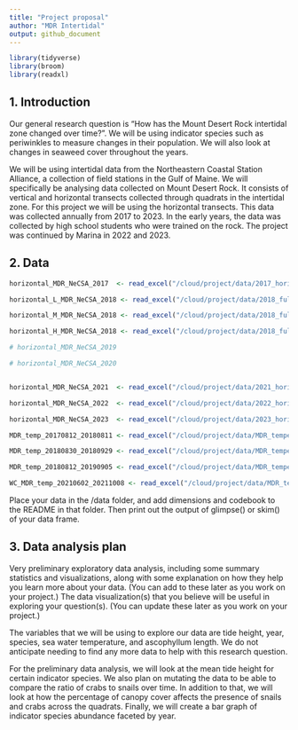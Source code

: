 ```yaml
---
title: "Project proposal"
author: "MDR Intertidal"
output: github_document
---
```


```r
library(tidyverse)
library(broom)
library(readxl)

```

## 1. Introduction

Our general research question is "How has the Mount Desert Rock intertidal zone changed over time?". We will be using indicator species such as periwinkles to measure changes in their population. We will also look at changes in seaweed cover throughout the years.

We will be using intertidal data from the Northeastern Coastal Station Alliance, a collection of field stations in the Gulf of Maine. We will specifically be analysing data collected on Mount Desert Rock. It consists of vertical and horizontal transects collected through quadrats in the intertidal zone. For this project we will be using the horizontal transects. This data was collected annually from 2017 to 2023. In the early years, the data was collected by high school students who were trained on the rock. The project was continued by Marina in 2022 and 2023. 

## 2. Data

```r

horizontal_MDR_NeCSA_2017  <- read_excel("/cloud/project/data/2017_horizontal_MDR_NeCSA.xlsx")

horizontal_L_MDR_NeCSA_2018 <- read_excel("/cloud/project/data/2018_full_NeCSA.xlsx", sheet = "West HT Low")

horizontal_M_MDR_NeCSA_2018 <- read_excel("/cloud/project/data/2018_full_NeCSA.xlsx", sheet = "West HT Mid")

horizontal_H_MDR_NeCSA_2018 <- read_excel("/cloud/project/data/2018_full_NeCSA.xlsx", sheet = "West HT High")

# horizontal_MDR_NeCSA_2019

# horizontal_MDR_NeCSA_2020


horizontal_MDR_NeCSA_2021  <- read_excel("/cloud/project/data/2021_horizontal_MDR_NeCSA.xlsx")

horizontal_MDR_NeCSA_2022  <- read_excel("/cloud/project/data/2022_horizontal_MDR_NeCSA.xlsx")

horizontal_MDR_NeCSA_2023  <- read_excel("/cloud/project/data/2023_horizontal_MDR_NeCSA.xlsx")

```

```r
MDR_temp_20170812_20180811 <- read_excel("/cloud/project/data/MDR_temperature_2017_2021.xlsx", sheet = "20170812-20180811")

MDR_temp_20180830_20180929 <- read_excel("/cloud/project/data/MDR_temperature_2017_2021.xlsx", sheet = "20180830-20180929")

MDR_temp_20180812_20190905 <- read_excel("/cloud/project/data/MDR_temperature_2017_2021.xlsx", sheet = "20180812-20190905")

WC_MDR_temp_20210602_20211008 <- read_excel("/cloud/project/data/MDR_temperature_2017_2021.xlsx", sheet = "20210602-20211008WC")

```

Place your data in the /data folder, and add dimensions and codebook to the README in that folder. Then print out the output of glimpse() or skim() of your data frame.

## 3. Data analysis plan

Very preliminary exploratory data analysis, including some summary statistics and visualizations, along with some explanation on how they help you learn more about your data. (You can add to these later as you work on your project.)
The data visualization(s) that you believe will be useful in exploring your question(s). (You can update these later as you work on your project.)


The variables that we will be using to explore our data are tide height, year, species, sea water temperature, and ascophyllum length. We do not anticipate needing to find any more data to help with this research question.

For the preliminary data analysis, we will look at the mean tide height for certain indicator species. We also plan on mutating the data to be able to compare the ratio of crabs to snails over time. In addition to that, we will look at how the percentage of canopy cover affects the presence of snails and crabs across the quadrats. Finally, we will create a bar graph of indicator species abundance faceted by year.


